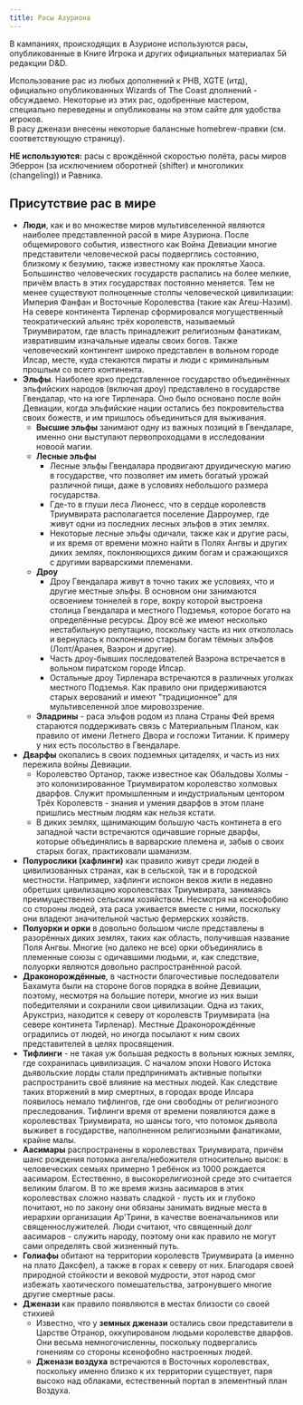 ```yaml
---
title: Расы Азуриона
---
```


В кампаниях, происходящих в Азурионе используются расы, опубликованные в Книге Игрока и других
официальных материалах 5й редакции D&D.  

Использование рас из любых дополнений к PHB, XGTE (итд), официально опубликованных Wizards of The Coast дполнений - обсуждаемо.
Некоторые из этих рас, одобренные мастером, специально переведены и опубликованы на этом сайте для удобства игроков.  
В расу дженази внесены некоторые балансные homebrew-правки (см. соответствующую страницу).

**НЕ используются:** расы с врождённой скоростью полёта, расы миров Эберрон
(за исключением оборотней (shifter) и многоликих (changeling)) и Равника.

## Присутствие рас в мире
- **Люди**, как и во множестве миров мультивселенной являются наиболее представленной расой в мире Азуриона. После общемирового события,
известного как Война Девиации многие представители человеческой расы подверглись состоянию, близкому к безумию, также известному как
проклятье Хаоса. Большинство человеческих государств распались на более мелкие, причём власть в этих государствах постоянно меняется.
Тем не менее существуют полноценные столпы человеческой цивилизации: Империя Фанфан и Восточные Королевства (такие как Агеш-Назим).
На севере континента Тирленар сформировался могущественный теократический альянс трёх королевств, называемый Триумвиратом, где власть
принадлежит религиозным фанатикам, извратившим изначальные идеалы своих богов. Также человеческий контингент широко представлен в
вольном городе Илсар, месте, куда стекаются пираты и люди с криминальным прошлым со всего континента.
- **Эльфы**. Наиболее ярко представленное государство объединённых эльфийских народов (включая дроу) представлено в государстве
Гвендалар, что на юге Тирленара. Оно было основано после войн Девиации, когда эльфийские нации остались без покровительства своих божеств,
и им пришлось объединиться для выживания.
  - **Высшие эльфы** занимают одну из важных позиций в Гвендаларе, именно они выступают первопроходцами в исследовании новоой магии.
  - **Лесные эльфы**
    - Лесные эльфы Гвендалара продвигают друидическую магию в государстве, что позволяет им иметь богатый урожай различной пищи,
    даже в условиях небольшого размера государства.
    - Где-то в глуши леса Лионесс, что в сердце королевств Триумвирата располагается поселение Дарроумер, где живут одни из
    последних лесных эльфов в этих землях.
    - Некоторые лесные эльфы одичали, также как и другие расы, и их время от времени можно найти в Полях Ангвы и других
    диких землях, поклоняющихся диким богам и сражающихся с другими варварскими племенами.
  - **Дроу**
    - Дроу Гвендалара живут в точно таких же условиях, что и другие местные эльфы. В основном они занимаются освоением тоннелей в горе,
    вокру которой выстроена столица Гвендалара и местного Подземья, которое богато на определённые ресурсы. Дроу всё же имеют несколько
    нестабильную репутацию, поскольку часть из них откололась и вернулась к поклонению старым богам тёмных эльфов (Лолт/Аранея, Ваэрон и другие).
    - Часть дроу-бывших последователей Ваэрона встречается в вольном пиратском городе Илсар.
    - Остальные дроу Тирленара встречаются в различных уголках местного Подземья. Как правило они придерживаются старых верований и
    имеют "традиционное" для мультивселенной злое мировоззрение.
  - **Эладрины** - раса эльфов родом из плана Страны Фей время стараются поддерживать связь с Материальным Планом, как правило
  от имени Летнего Двора и госпожи Титании. К примеру у них есть посольство в Гвендаларе.
- **Дварфы** окопались в своих подземных цитаделях, и часть из них пережила войны Девиации.
  - Королевство Ортанор, также известное как Обальдовы Холмы - это колонизированное Триумвиратом королевство холмовых дварфов.
  Служит промышленным и индустриальным центором Трёх Королевств - знания и умения дварфов в этом плане пришлись местным людям как нельзя
  кстати.
  - В диких землях, щанимающим большую часть континета в его западной части встречаются одичавшие горные дварфы, которые объединялись
  в варварские племена и, забыв о своих старых богах, практиковали шаманизм.
- **Полурослики (хафлинги)** как правило живут среди людей в цивилизованных странах, как в сельской, так и в городской местности. Например, хафлинги испокон веков
жили в недавно обретших цивилизацию королевствах Триумвирата, занимаясь преимущественно сельским хозяйством. Несмотря на ксенофобию со стороны людей, эта раса
уживается вместе с ними, поскольку они владеют значительной частью фермерских хозяйств.
- **Полуорки и орки** в довольно большом числе представлены в разорённых диких землях, таких как область, получившая название Поля Ангвы. Многие (но далеко не все)
орки объединялись в племенные союзы с одичавшими людьми, и, как следствие, полуорки являются довольно распространённой расой.
- **Драконорождённые**, в частности благочестивые последователи Бахамута были на стороне богов порядка в войне Девиации, поэтому, несмотря на большие потери,
многие из них выши победителями и сохранили свои цивилизации. Одна из таких, Арукстриз, находится к северу от королевств Триумвирата  (на севере континета Тирленар).
Местные Драконорождённые оградились от людей, но иногда посылают к ним своих представителей в целях просвящения.
- **Тифлинги** - не такая уж большая редкость в вольных южных землях, где сохранилась цивилизация. С началом эпохи Нового Истока дьявольские
лорды стали предпринимать активные попытки распространить своё влияние на местных людей. Как следствие таких вторжений в мир смертных,
в городах вроде Илсара появилось немало тифлингов, где они свободны от религиозного преследования. Тифлинги время от времени появляются даже
в королевствах Триумвирата, но шансы того, что потомок дьявола выживет в государстве, наполненном религиозными фанатиками, крайне малы.
- **Аасимары** распространены в королевствах Триумвирата, причём шанс рождения потомка ангела/небожителя относительно высок: в человеческих семьях
примерно 1 ребёнок из 1000 рождается аасимаром. Естественно, в высокорелигиозной среде это считается великим благом. В то же время жизнь
аасимаров в этих королевствах сложно назвать сладкой - пусть их и глубоко почитают, но по закону они обязаны занимать видные места
в иерархии организации Ар'Трини, в качестве военачальников или священнослужителей. Люди считают, что священный долг аасимаров - служить народу,
поэтому они как правило не могут сами определять свой жизненный путь.
- **Голиафы** обитают на территории королевств Триумвирата (а именно на плато Даксфел), а также в горах к северу от них. Благодаря своей
природной стойкости и вековой мудрости, этот народ смог избежать хаотического помешательства, затронувшего многие другие смертные расы.
- **Дженази** как правило появляются в местах близости со своей стихией
  - Известно, что у **земных дженази** остались свои представители в Царстве Отранор, оккупированом людьми королевстве дварфов.
  Они весьма немногочисленны, поскольку подвергались гонениям со стороны ксенофобно настроенных людей.
  - **Дженази воздуха** встречаются в Восточных королевствах, поскольку именно близко к их территории существует, паря высоко над облаками,
  естественный портал в элементный план Воздуха.